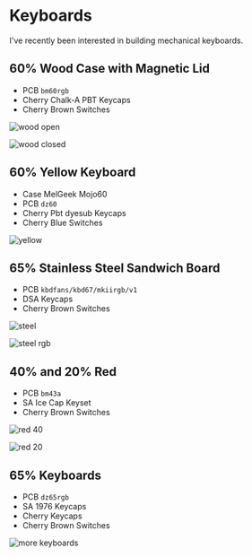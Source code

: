 # Keyboards

I've recently been interested in building mechanical keyboards.

## 60% Wood Case with Magnetic Lid

- PCB `bm60rgb`
- Cherry Chalk-A PBT Keycaps
- Cherry Brown Switches

![wood open](../images/keyboards/wood-open.jpeg)

![wood closed](../images/keyboards/wood-closed.jpeg)

## 60% Yellow Keyboard

- Case MelGeek Mojo60
- PCB `dz60`
- Cherry Pbt dyesub Keycaps
- Cherry Blue Switches

![yellow](../images/keyboards/yellow.jpeg)

## 65% Stainless Steel Sandwich Board

- PCB `kbdfans/kbd67/mkiirgb/v1`
- DSA Keycaps
- Cherry Brown Switches

![steel](../images/keyboards/steel.jpeg)

![steel rgb](../images/keyboards/steel-rgb.jpeg)

## 40% and 20% Red

- PCB `bm43a`
- SA Ice Cap Keyset
- Cherry Brown Switches

![red 40](../images/keyboards/red-40.jpeg)

![red 20](../images/keyboards/red-20.jpeg)

## 65% Keyboards

- PCB `dz65rgb`
- SA 1976 Keycaps
- Cherry Keycaps
- Cherry Brown Switches

![more keyboards](../images/keyboards/1976.jpeg)
